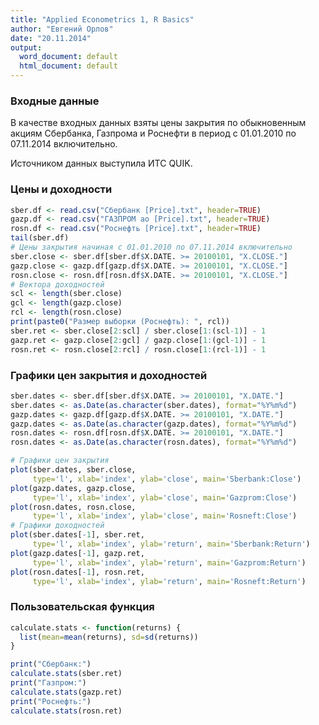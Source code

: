 ```yaml
---
title: "Applied Econometrics 1, R Basics"
author: "Евгений Орлов"
date: "20.11.2014"
output:
  word_document: default
  html_document: default
---
```


### Входные данные

В качестве входных данных взяты цены закрытия по обыкновенным акциям Сбербанка, 
Газпрома и Роснефти в период с 01.01.2010 по 07.11.2014 включительно.

Источником данных выступила ИТС QUIK.

### Цены и доходности

```r
sber.df <- read.csv("Сбербанк [Price].txt", header=TRUE)
gazp.df <- read.csv("ГАЗПРОМ ао [Price].txt", header=TRUE)
rosn.df <- read.csv("Роснефть [Price].txt", header=TRUE)
tail(sber.df)
# Цены закрытия начиная с 01.01.2010 по 07.11.2014 включительно
sber.close <- sber.df[sber.df$X.DATE. >= 20100101, "X.CLOSE."]
gazp.close <- gazp.df[gazp.df$X.DATE. >= 20100101, "X.CLOSE."]
rosn.close <- rosn.df[rosn.df$X.DATE. >= 20100101, "X.CLOSE."]
# Вектора доходностей
scl <- length(sber.close)
gcl <- length(gazp.close)
rcl <- length(rosn.close)
print(paste0("Размер выборки (Роснефть): ", rcl))
sber.ret <- sber.close[2:scl] / sber.close[1:(scl-1)] - 1
gazp.ret <- gazp.close[2:gcl] / gazp.close[1:(gcl-1)] - 1
rosn.ret <- rosn.close[2:rcl] / rosn.close[1:(rcl-1)] - 1
```

### Графики цен закрытия и доходностей

```r
sber.dates <- sber.df[sber.df$X.DATE. >= 20100101, "X.DATE."]
sber.dates <- as.Date(as.character(sber.dates), format="%Y%m%d")
gazp.dates <- gazp.df[gazp.df$X.DATE. >= 20100101, "X.DATE."]
gazp.dates <- as.Date(as.character(gazp.dates), format="%Y%m%d")
rosn.dates <- rosn.df[rosn.df$X.DATE. >= 20100101, "X.DATE."]
rosn.dates <- as.Date(as.character(rosn.dates), format="%Y%m%d")
```

```r
# Графики цен закрытия
plot(sber.dates, sber.close, 
     type='l', xlab='index', ylab='close', main='Sberbank:Close')
plot(gazp.dates, gazp.close, 
     type='l', xlab='index', ylab='close', main='Gazprom:Close')
plot(rosn.dates, rosn.close, 
     type='l', xlab='index', ylab='close', main='Rosneft:Close')
# Графики доходностей
plot(sber.dates[-1], sber.ret, 
     type='l', xlab='index', ylab='return', main='Sberbank:Return')
plot(gazp.dates[-1], gazp.ret, 
     type='l', xlab='index', ylab='return', main='Gazprom:Return')
plot(rosn.dates[-1], rosn.ret, 
     type='l', xlab='index', ylab='return', main='Rosneft:Return')
```

### Пользовательская функция

```r
calculate.stats <- function(returns) {
  list(mean=mean(returns), sd=sd(returns))
}
```

```r
print("Сбербанк:")
calculate.stats(sber.ret)
print("Газпром:")
calculate.stats(gazp.ret)
print("Роснефть:")
calculate.stats(rosn.ret)
```
